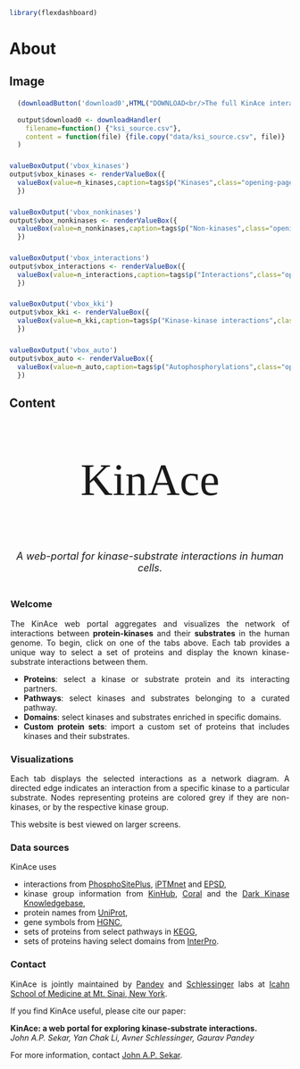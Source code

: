 ```r
library(flexdashboard)
```
# About 


## Image {data-width=20}
####
```r
  (downloadButton('download0',HTML("DOWNLOAD<br/>The full KinAce interaction dataset"),class="download-full"))
  
  output$download0 <- downloadHandler(
    filename=function() {"ksi_source.csv"},
    content = function(file) {file.copy("data/ksi_source.csv", file)}
  )
```
####
### {}
```r
valueBoxOutput('vbox_kinases')
output$vbox_kinases <- renderValueBox({
  valueBox(value=n_kinases,caption=tags$p("Kinases",class="opening-page-text"),icon="fa-solid fa-k")
  })
```
### {}
```r
valueBoxOutput('vbox_nonkinases')
output$vbox_nonkinases <- renderValueBox({
  valueBox(value=n_nonkinases,caption=tags$p("Non-kinases",class="opening-page-text"),icon="fa-solid fa-s")
  })
```
### {}
```r
valueBoxOutput('vbox_interactions')
output$vbox_interactions <- renderValueBox({
  valueBox(value=n_interactions,caption=tags$p("Interactions",class="opening-page-text"),icon="fa-solid fa-i")
  })
```
### {}
```r
valueBoxOutput('vbox_kki')
output$vbox_kki <- renderValueBox({
  valueBox(value=n_kki,caption=tags$p("Kinase-kinase interactions",class="opening-page-text"),icon="fa-solid fa-kip-sign")
  })
```
### {}
```r
valueBoxOutput('vbox_auto')
output$vbox_auto <- renderValueBox({
  valueBox(value=n_auto,caption=tags$p("Autophosphorylations",class="opening-page-text"),icon="fa-solid fa-a")
  })
```


## Content {data-width=50}
### {}

<p style="font-family: 'Righteous', cursive; font-size: 80px; text-align: center;">KinAce</p>
<p style="font-size: 18px; text-align: center;"><i>A web-portal for kinase-substrate interactions in human cells.</i></p>
#### {.opening-page-text data-height=250}

<!--p style="font-family: 'Righteous', cursive; font-size: 80px; text-align: center;">KinAce</p-->
<div style="padding: 2px 2px 2px 2px; text-align: justify;">
<h3>Welcome</h3>
The KinAce web portal aggregates and visualizes the network of interactions between **protein-kinases** and their **substrates** in the human genome. To begin, click on one of the tabs above. Each tab provides a unique way to select a set of proteins and display the known kinase-substrate interactions between them.
<ul>
<li>**Proteins**: select a kinase or substrate protein and its interacting partners.</li>

<li>**Pathways**: select kinases and substrates belonging to a curated pathway.</li>

<li>**Domains**: select kinases and substrates enriched in specific domains.</li>

<li>**Custom protein sets**: import a custom set of proteins that includes kinases and their substrates.</li>
</ul>
<h3>Visualizations</h3>
Each tab displays the selected interactions as a network diagram. A directed edge indicates an interaction from a specific kinase to a particular substrate. Nodes representing proteins are colored grey if they are non-kinases, or by the respective kinase group.

This website is best viewed on larger screens.
<h3> Data sources </h3>
KinAce uses
<ul> 
<li> interactions from [PhosphoSitePlus](https://www.phosphosite.org/), [iPTMnet](https://research.bioinformatics.udel.edu/iptmnet/) and [EPSD](https://epsd.biocuckoo.cn/), </li>
<li> kinase group information from [KinHub](http://kinhub.org/), [Coral](http://phanstiel-lab.med.unc.edu/CORAL/) and the [Dark Kinase Knowledgebase](https://darkkinome.org/), </li>
<li> protein names from [UniProt](https://www.uniprot.org/uniprotkb?query=human&facets=reviewed%3Atrue%2Cmodel_organism%3A9606), </li>
<li> gene symbols from [HGNC](https://www.genenames.org/), </li>
<li> sets of proteins from select pathways in [KEGG](https://www.genome.jp/kegg/pathway.html), </li>
<li> sets of proteins having select domains from [InterPro](https://www.ebi.ac.uk/interpro/). </li>
</ul> 


<h3>Contact</h3>
KinAce is jointly maintained by [Pandey](https://gpandeylab.org/) and [Schlessinger](http://www.schlessingerlab.org/) labs at [Icahn School of Medicine at Mt. Sinai, New York](https://icahn.mssm.edu/). 

If you find KinAce useful, please cite our paper:

<b> KinAce: a web portal for exploring kinase-substrate interactions. </b>
<br>
<i> John A.P. Sekar, Yan Chak Li, Avner Schlessinger, Gaurav Pandey </i>

For more information, contact [John A.P. Sekar](mailto:john.sekar@mssm.edu).

</div>


<!-- ##### Word cloud of pathway names enriched in kinase substrates -->
<!-- ![](img/wordcloud.png){width="400px"} -->

<!-- ##### Flow diagram of kinase-kinase interaction data, organized by kinase-group -->
<!-- ![](img/sankey.png){width="400px"} -->



